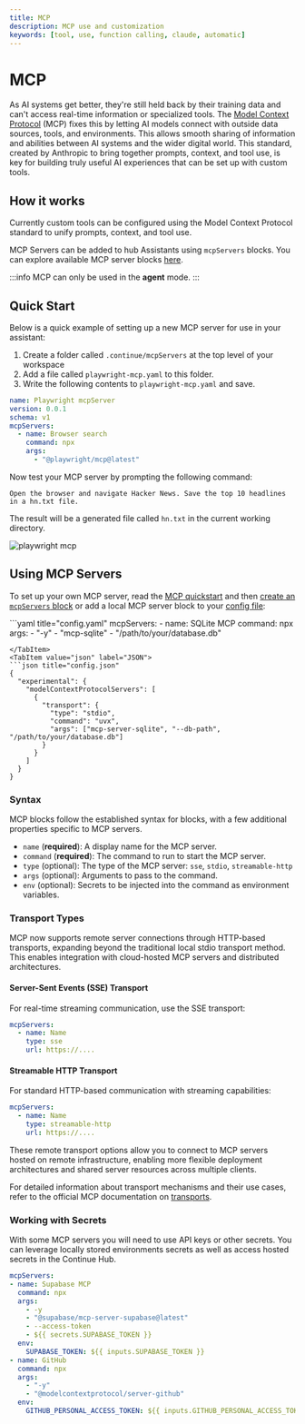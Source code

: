 ```yaml
---
title: MCP
description: MCP use and customization
keywords: [tool, use, function calling, claude, automatic]
---
```



# MCP

As AI systems get better, they're still held back by their training data and
can't access real-time information or specialized tools. The [Model Context
Protocol](https://modelcontextprotocol.io/introduction) (MCP) fixes this by
letting AI models connect with outside data sources, tools, and environments.
This allows smooth sharing of information and abilities between AI systems and
the wider digital world. This standard, created by Anthropic to bring together
prompts, context, and tool use, is key for building truly useful AI experiences
that can be set up with custom tools.

## How it works

Currently custom tools can be configured using the Model Context
Protocol standard to unify prompts, context, and tool use.

MCP Servers can be added to hub Assistants using `mcpServers` blocks. You can
explore available MCP server blocks
[here](https://hub.continue.dev/explore/mcp).

:::info
MCP can only be used in the **agent** mode.
:::

## Quick Start

Below is a quick example of setting up a new MCP server for use in your assistant:

1. Create a folder called `.continue/mcpServers` at the top level of your workspace
2. Add a file called `playwright-mcp.yaml` to this folder.
3. Write the following contents to `playwright-mcp.yaml` and save.

```yaml title=".continue/mcpServers/playwright-mcp.yaml"
name: Playwright mcpServer
version: 0.0.1
schema: v1
mcpServers:
  - name: Browser search
    command: npx
    args:
      - "@playwright/mcp@latest"
```

Now test your MCP server by prompting the following command:

```
Open the browser and navigate Hacker News. Save the top 10 headlines in a hn.txt file.
```

The result will be a generated file called `hn.txt` in the current working directory.

![playwright mcp](/img/mcp-playwright.png)

## Using MCP Servers

To set up your own MCP server, read the [MCP
quickstart](https://modelcontextprotocol.io/quickstart) and then [create an
`mcpServers`
block](https://hub.continue.dev/new?type=block&blockType=mcpServers) or add a local MCP
server block to your [config file](./configuration.md):

<Tabs groupId="config.yaml">
  <TabItem value="yaml" label="YAML">
  ```yaml title="config.yaml"
  mcpServers:
    - name: SQLite MCP
      command: npx
      args:
        - "-y"
        - "mcp-sqlite"
        - "/path/to/your/database.db"

````
</TabItem>
<TabItem value="json" label="JSON">
```json title="config.json"
{
  "experimental": {
    "modelContextProtocolServers": [
      {
        "transport": {
          "type": "stdio",
          "command": "uvx",
          "args": ["mcp-server-sqlite", "--db-path", "/path/to/your/database.db"]
        }
      }
    ]
  }
}
````

  </TabItem>
</Tabs>

### Syntax

MCP blocks follow the established syntax for blocks, with a few additional properties specific to MCP servers.

- `name` (**required**): A display name for the MCP server.
- `command` (**required**): The command to run to start the MCP server.
- `type` (optional): The type of the MCP server: `sse`, `stdio`, `streamable-http`
- `args` (optional): Arguments to pass to the command.
- `env` (optional): Secrets to be injected into the command as environment variables.

### Transport Types

MCP now supports remote server connections through HTTP-based transports, expanding beyond the traditional local stdio transport method. This enables integration with cloud-hosted MCP servers and distributed architectures.

#### Server-Sent Events (SSE) Transport

For real-time streaming communication, use the SSE transport:

```yaml
mcpServers:
  - name: Name
    type: sse
    url: https://....
```

#### Streamable HTTP Transport

For standard HTTP-based communication with streaming capabilities:

```yaml
mcpServers:
  - name: Name
    type: streamable-http
    url: https://....
```

These remote transport options allow you to connect to MCP servers hosted on remote infrastructure, enabling more flexible deployment architectures and shared server resources across multiple clients.

For detailed information about transport mechanisms and their use cases, refer to the official MCP documentation on [transports](https://modelcontextprotocol.io/docs/concepts/transports#server-sent-events-sse).

### Working with Secrets

With some MCP servers you will need to use API keys or other secrets. You can leverage locally stored environments secrets
as well as access hosted secrets in the Continue Hub.

```yaml
mcpServers:
- name: Supabase MCP
  command: npx
  args:
    - -y
    - "@supabase/mcp-server-supabase@latest"
    - --access-token
    - ${{ secrets.SUPABASE_TOKEN }}
  env:
    SUPABASE_TOKEN: ${{ inputs.SUPABASE_TOKEN }}
- name: GitHub
  command: npx
  args:
    - "-y"
    - "@modelcontextprotocol/server-github"
  env:
    GITHUB_PERSONAL_ACCESS_TOKEN: ${{ inputs.GITHUB_PERSONAL_ACCESS_TOKEN }}
```

